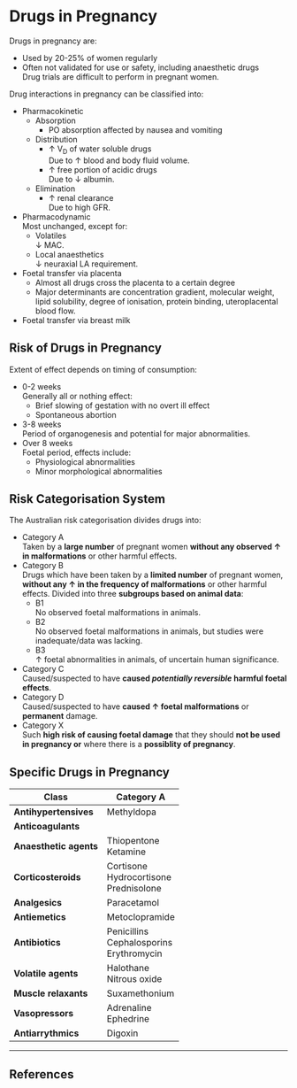 # Drugs in Pregnancy

Drugs in pregnancy are:

* Used by 20-25% of women regularly
* Often not validated for use or safety, including anaesthetic drugs\
Drug trials are difficult to perform in pregnant women.

Drug interactions in pregnancy can be classified into:

* Pharmacokinetic
	* Absorption
		* PO absorption affected by nausea and vomiting
	* Distribution
		* ↑ V~D~ of water soluble drugs\
		Due to ↑ blood and body fluid volume.
		* ↑ free portion of acidic drugs\
		Due to ↓ albumin.
	* Elimination
		* ↑ renal clearance\
		Due to high GFR.
* Pharmacodynamic\
Most unchanged, except for:
	* Volatiles\
	↓ MAC.
	* Local anaesthetics\
	↓ neuraxial LA requirement.

* Foetal transfer via placenta
	* Almost all drugs cross the placenta to a certain degree\
	* Major determinants are concentration gradient, molecular weight, lipid solubility, degree of ionisation, protein binding, uteroplacental blood flow.
* Foetal transfer via breast milk


## Risk of Drugs in Pregnancy

Extent of effect depends on timing of consumption:

* 0-2 weeks\
Generally all or nothing effect:
	* Brief slowing of gestation with no overt ill effect
	* Spontaneous abortion\
* 3-8 weeks\
Period of organogenesis and potential for major abnormalities.
* Over 8 weeks\
Foetal period, effects include:
	* Physiological abnormalities
	* Minor morphological abnormalities

## Risk Categorisation System

The Australian risk categorisation divides drugs into:

* Category A\
Taken by a **large number** of pregnant women **without any observed ↑ in malformations** or other harmful effects.
* Category B\
Drugs which have been taken by a **limited number** of pregnant women, **without any ↑ in the frequency of malformations** or other harmful effects. Divided into three **subgroups based on animal data**:
	* B1\
	No observed foetal malformations in animals.
	* B2\
	No observed foetal malformations in animals, but studies were inadequate/data was lacking.
	* B3\
	↑ foetal abnormalities in animals, of uncertain human significance.
* Category C\
Caused/suspected to have **caused *potentially reversible* harmful foetal effects**.
* Category D\
Caused/suspected to have **caused ↑ foetal malformations** or **permanent** damage.
* Category X\
Such **high risk of causing foetal damage** that they should **not be used in pregnancy or** where there is a **possiblity of pregnancy**.

## Specific Drugs in Pregnancy

|Class|Category A|Category B1|Category B2|Category B3|Category C|Category D|Category X|Notes|
|--|--|
|**Antihypertensives**|Methyldopa||Prazocin <br>- Not recommended in 1^st^ trimester||Calcium channel blockers<br>β-blockers <br>- IGUR, ↓ HR, ↓ BSL, ↓ birth weight<br>Labetalol <br>- 1^st^ line<br>Hydralazine<br>- For hypertensive emergencies only|ACE-I/A2RB<br>- Contraindicated in all 3 trimesters<br>-1^st^ trimester: Major CVS/CNS malformations<br>-2/3^nd^ trimester<br>- Renal damage<br>-MSK deformities<br>- Death||
|**Anticoagulants**|||||Heparin/LMWH<br>- ↑ peripartum bleeding|Warfarin<br>- Terratogenic, particularly 6-9 weeks||
|**Anaesthetic agents**|Thiopentone<br>Ketamine||||Propofol<br>Benzodiazepines<br>- Not recommended in 1^st^ trimester<br>- Secreted heavily in breast milk||||
|**Corticosteroids**|Cortisone<br>Hydrocortisone<br>Prednisolone||||Dexamethasone<br>Betamethasone<br>Fludrocortisone<br>Tiamcinolone<br>- May ↑ oral cleft if used in 1^st^ trimester||||
|**Analgesics**|Paracetamol||||NSAIDS<br>- Avoid in 3^rd^ trimester as may cause premature duct closure, renal impairment, oligohydramnios, delayed labour||
|**Antiemetics**|Metoclopramide|Ondansetron<br>Granisetron<br>Dolasetron||Tropisetron|||||
|**Antibiotics**|Penicillins<br>Cephalosporins<br>Erythromycin|Roxithromycin||||Aminoglycosides<br>- Risk of foetal oto/nephrotoxicity<br>Tetracyclines<br>- Teeth staining, suppressed bone development|||
|**Volatile agents**|Halothane<br>Nitrous oxide||Sevoflurane|Isoflurane<br>Desflurane||||
|**Muscle relaxants**|Suxamethonium||Rocuronium<br>Pancuronium||Vecuronium<br>Cisatracurium<br>Atracurium|||Do not cross placenta; if foetal muscle relaxation required for foetal surgery then drug must be given to foetus|
|**Vasopressors**|Adrenaline<br>Ephedrine||Phenylephrine||Metaraminol|||Used whatever agent is best for the mother|
|**Antiarrythmics**|Digoxin||Adenosine||Amiodarone||||

---

## References
